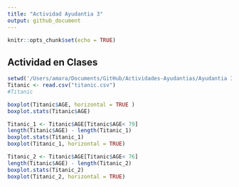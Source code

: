 ```yaml
---
title: "Actividad Ayudantia 3"
output: github_document
---
```


```r
knitr::opts_chunk$set(echo = TRUE)
```


## Actividad en Clases

```r
setwd('/Users/amara/Documents/GitHub/Actividades-Ayudantias/Ayudantia 3')
Titanic <- read.csv("titanic.csv")
#Titanic
```

```r
boxplot(Titanic$AGE, horizontal = TRUE )
boxplot.stats(Titanic$AGE)
```

```r
Titanic_1 <- Titanic$AGE[Titanic$AGE< 79]
length(Titanic$AGE) - length(Titanic_1)
boxplot.stats(Titanic_1)
boxplot(Titanic_1, horizontal = TRUE)
```

```r
Titanic_2 <- Titanic$AGE[Titanic$AGE< 76]
length(Titanic$AGE) - length(Titanic_2)
boxplot.stats(Titanic_2)
boxplot(Titanic_2, horizontal = TRUE)
```


